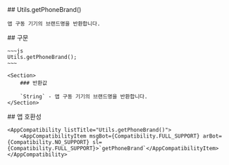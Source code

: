 
<Section>
    ## Utils.getPhoneBrand()

    앱 구동 기기의 브랜드명을 반환합니다.
</Section>
<Section>
    ## 구문

    ~~~js
    Utils.getPhoneBrand();
    ~~~

    <Section>
        ### 반환값

        `String` - 앱 구동 기기의 브랜드명을 반환합니다.
    </Section>
</Section>
<Section>
    ## 앱 호환성

    <AppCompatibility listTitle="Utils.getPhoneBrand()">
        <AppCompatibilityItem msgBot={Compatibility.FULL_SUPPORT} arBot={Compatibility.NO_SUPPORT} sl={Compatibility.FULL_SUPPORT}>`getPhoneBrand`</AppCompatibilityItem>
    </AppCompatibility>
</Section>